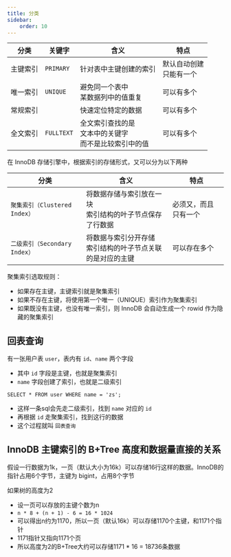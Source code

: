 ```yaml
---
title: 分类
sidebar:
    order: 10
---
```


| 分类     | 关键字     | 含义                                                         | 特点                        |
| -------- | ---------- | ------------------------------------------------------------ | --------------------------- |
| 主键索引 | `PRIMARY`  | 针对表中主键创建的索引                                       | 默认自动创建<br/>只能有一个 |
| 唯一索引 | `UNIQUE`   | 避免同一个表中<br/>某数据列中的值重复                        | 可以有多个                  |
| 常规索引 |            | 快速定位特定的数据                                           | 可以有多个                  |
| 全文索引 | `FULLTEXT` | 全文索引查找的是<br/>文本中的关键字<br/>而不是比较索引中的值 | 可以有多个                  |

在 InnoDB 存储引擎中，根据索引的存储形式，又可以分为以下两种

| 分类                          | 含义                                                          | 特点                 |
| ----------------------------- | ------------------------------------------------------------- | -------------------- |
| `聚集索引（Clustered Index）` | 将数据存储与索引放在一块<br/>索引结构的叶子节点保存了行数据   | 必须又，而且只有一个 |
| `二级索引（Secondary Index）` | 将数据与索引分开存储<br/>索引结构的叶子节点关联的是对应的主键 | 可以存在多个         |

聚集索引选取规则：

- 如果存在主键，主键索引就是聚集索引
- 如果不存在主键，将使用第一个唯一（UNIQUE）索引作为聚集索引
- 如果既没有主键，也没有唯一索引，则 InnoDB 会自动生成一个 rowid 作为隐藏的聚集索引

## 回表查询

有一张用户表 `user`，表内有 `id`、`name` 两个字段

- 其中 `id` 字段是主键，也就是聚集索引
- `name` 字段创建了索引，也就是二级索引

`SELECT * FROM user WHERE name = 'zs';`

- 这样一条sql会先走二级索引，找到 `name` 对应的 `id`
- 再根据 `id` 走聚集索引，找到这行的数据
- 这个过程就叫 `回表查询`

## InnoDB 主键索引的 B+Tree 高度和数据量直接的关系

假设一行数据为1k，一页（默认大小为16k）可以存储16行这样的数据。InnoDB的指针占用6个字节，主键为 bigint，占用8个字节

如果树的高度为2

- 设一页可以存放的主键个数为n
- `n * 8 + (n + 1) - 6 = 16 * 1024`
- 可以得出n约为1170，所以一页（默认16k）可以存储1170个主键，和1171个指针
- 1171指针又指向1171个页
- 所以高度为2的B+Tree大约可以存储1171 \* 16 = 18736条数据
